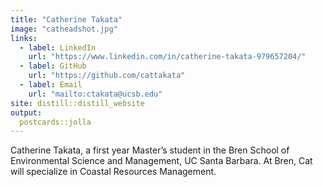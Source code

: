 ```yaml
---
title: "Catherine Takata"
image: "catheadshot.jpg"
links:
  - label: LinkedIn
    url: "https://www.linkedin.com/in/catherine-takata-979657204/"
  - label: GitHub
    url: "https://github.com/cattakata"
  - label: Email
    url: "mailto:ctakata@ucsb.edu"
site: distill::distill_website
output:
  postcards::jolla
---
```

 
Catherine Takata, a first year Master’s student in the Bren School of Environmental Science and Management, UC Santa Barbara. At Bren, Cat will specialize in Coastal Resources Management.
